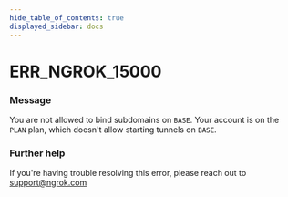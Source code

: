 ```yaml
---
hide_table_of_contents: true
displayed_sidebar: docs
---
```



# ERR_NGROK_15000

### Message

You are not allowed to bind subdomains on `BASE`. Your account is on the `PLAN` plan, which doesn't allow starting tunnels on `BASE`.

<ErrorDetails error="err_ngrok_15000" />

### Further help

If you're having trouble resolving this error, please reach out to [support@ngrok.com](mailto:support@ngrok.com?subject=Help%20with%20ERR_NGROK_15000)
